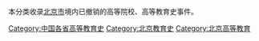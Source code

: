 本分类收录[[北京市|北京市]]境内已撤销的高等院校、高等教育史事件。

[[Category:中国各省高等教育史|Category:中国各省高等教育史]]
[[Category:北京教育史|Category:北京教育史]]
[[Category:北京高等教育|Category:北京高等教育]]